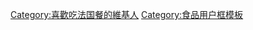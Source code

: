 {{Userbox
|border-c=#FF6347
|border-s=1
|id-c=#FF6347
|info-c=#8080f0
|info-s=10
|id=[[File:Croissants.jpg|60px]]
|info=這個用戶喜歡吃'''[[法国烹饪|法国餐]]'''。
}}
<includeonly>[[Category:喜歡吃法国餐的維基人]]</includeonly>
<noinclude>[[Category:食品用户框模板]]</noinclude>